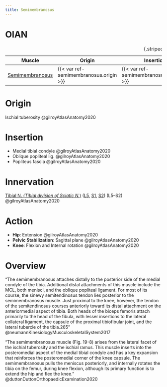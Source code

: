 ```yaml
---
title: Semimembranosus
---
```



# OIAN

| Muscle  | Origin | Insertion | Nerve | Action |
|------|--------|-------|----------|--------|
| [Semimembranosus]({{< var ref-semimembranosus.path >}}) | {{< var ref-semimembranosus.origin >}} | {{< var ref-semimembranosus.insertion >}} | {{< var ref-semimembranosus.nerve >}} | {{< var ref-semimembranosus.action >}} |
: {.striped .hover}

# Origin {#origin}
Ischial tuberosity @gilroyAtlasAnatomy2020

# Insertion {#insertion}
- Medial tibial condyle @gilroyAtlasAnatomy2020 
- Oblique popliteal lig. @gilroyAtlasAnatomy2020 
- Popliteus fascia @gilroyAtlasAnatomy2020 



# Innervation {#innervation}
[Tibial N. (*Tibial division of Sciatic N.*)]({{< var ref-tibial-nerve.path >}}) ([L5]({{< var ref-nerve-root.l5 >}}), [S1]({{< var ref-nerve-root.s1 >}}), [S2]({{< var ref-nerve-root.s2 >}})) (L5–S2) @gilroyAtlasAnatomy2020 


# Action {#action}

- **Hip**: Extension @gilroyAtlasAnatomy2020
- **Pelvic Stabilization**: Sagittal plane @gilroyAtlasAnatomy2020
- **Knee**: Flexion and Internal rotation @gilroyAtlasAnatomy2020 





# Overview

"The semimembranosus attaches distally to the posterior side of the medial condyle of the tibia. Additional distal attachments of this muscle include the MCL, both menisci, and the oblique popliteal ligament. For most of its course, the sinewy semitendinosus tendon lies posterior to the semimembranosus muscle. Just proximal to the knee, however, the tendon of the semitendinosus courses anteriorly toward its distal attachment on the anteriormedial aspect of tibia. Both heads of the biceps femoris attach primarily to the head of the fibula, with lesser insertions to the lateral collateral ligament, the capsule of the proximal tibiofibular joint, and the lateral tubercle of the tibia.265" @neumannKinesiologyMusculoskeletalSystem2017 


"The semimembranosus muscle (Fig. 19-8) arises from the lateral facet of the ischial tuberosity and the ischial ramus. This muscle inserts into the posteromedial aspect of the medial tibial condyle and has a key expansion that reinforces the posteromedial corner of the knee capsule. The semimembranosus pulls the meniscus posteriorly, and internally rotates the tibia on the femur, during knee flexion, although its primary function is to extend the hip and flex the knee." @duttonDuttonOrthopaedicExamination2020